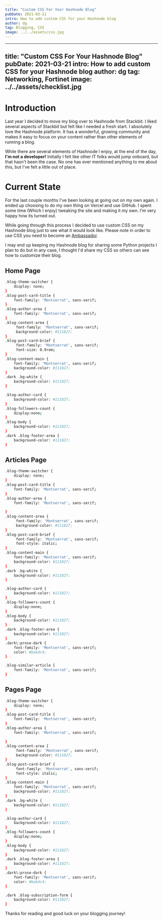 ```yaml
---
title: "Custom CSS For Your Hashnode Blog"
pubDate: 2021-03-21
intro: How to add custom CSS for your Hashnode blog
author: dg
tag: Blogging, CSS
image: ../../assets/css.jpg
---
```


---
title: "Custom CSS For Your Hashnode Blog"
pubDate: 2021-03-21
intro: How to add custom CSS for your Hashnode blog
author: dg
tag: Networking, Fortinet
image: ../../assets/checklist.jpg
---

# Introduction

Last year I decided to move my blog over to Hashnode from Stackbit. I liked several aspects of Stackbit but felt like I needed a fresh start. I absolutely love the Hashnode platform. It has a wonderful, growing community and makes it easy to focus on your content rather than other elements of running a blog.

While there are several elements of Hashnode I enjoy, at the end of the day, **I'm not a developer!** Initially I felt like other IT folks would jump onboard, but that hasn't been the case. No one has ever mentioned anything to me about this, but I've felt a little out of place.

# Current State

For the last couple months I've been looking at going out on my own again. I ended up choosing to do my own thing on Vercel and use GitHub. I spent some time (Which I enjoy) tweaking the site and making it my own. I'm very happy how its turned out.

While going through this process I decided to use custom CSS on my Hashnode blog just to see what it would look like. Please note in order to use CSS you need to become an [Ambassador](https://hashnode.com/ambassador).

I may end up keeping my Hashnode blog for sharing some Python projects I plan to do but in any case, I thought I'd share my CSS so others can see how to customize their blog.

## Home Page

```bash
.blog-theme-switcher {
    display: none;
}
.blog-post-card-title {
    font-family: 'Montserrat', sans-serif;
}
.blog-author-area {
    font-family: 'Montserrat', sans-serif;
}
.blog-content-area {
     font-family: 'Montserrat', sans-serif;
     background-color: #111827;
}
.blog-post-card-brief {
     font-family: 'Montserrat', sans-serif;
     font-size: 0.9rem;
}
.blog-content-main {
    font-family: 'Montserrat', sans-serif;
    background-color: #111827;
}
.dark .bg-white {
    background-color: #111827;
}

.blog-author-card {
    background-color: #111827;
}
.blog-followers-count {
    display:none;
}
.blog-body {
    background-color: #111827;
}
.dark .blog-footer-area {
    background-color: #111827;
}
```

## Articles Page

```bash
.blog-theme-switcher {
    display: none;
}
.blog-post-card-title {
    font-family: 'Montserrat', sans-serif;
}
.blog-author-area {
    font-family: 'Montserrat', sans-serif;
    
}
.blog-content-area {
     font-family: 'Montserrat', sans-serif;
     background-color: #111827;
}
.blog-post-card-brief {
     font-family: 'Montserrat', sans-serif;
     font-style: italic;
}
.blog-content-main {
    font-family: 'Montserrat', sans-serif;
    background-color: #111827;
}
.dark .bg-white {
    background-color: #111827;
}

.blog-author-card {
    background-color: #111827;
}
.blog-followers-count {
    display:none;
}
.blog-body {
    background-color: #111827;
}
.dark .blog-footer-area {
    background-color: #111827;
}
.dark\:prose-dark {
    font-family: 'Montserrat', sans-serif;
    color: #babdc4;
}

.blog-similar-article {
    font-family: 'Montserrat', sans-serif;
}
```

## Pages Page

```bash
.blog-theme-switcher {
    display: none;
}
.blog-post-card-title {
    font-family: 'Montserrat', sans-serif;
}
.blog-author-area {
    font-family: 'Montserrat', sans-serif;
    
}
.blog-content-area {
     font-family: 'Montserrat', sans-serif;
     background-color: #111827;
}
.blog-post-card-brief {
     font-family: 'Montserrat', sans-serif;
     font-style: italic;
}
.blog-content-main {
    font-family: 'Montserrat', sans-serif;
    background-color: #111827;
}
.dark .bg-white {
    background-color: #111827;
}

.blog-author-card {
    background-color: #111827;
}
.blog-followers-count {
    display:none;
}
.blog-body {
    background-color: #111827;
}
.dark .blog-footer-area {
    background-color: #111827;
}
.dark\:prose-dark {
    font-family: 'Montserrat', sans-serif;
    color: #babdc4;
}

.dark .blog-subscription-form {
    background-color: #111827;
}
```

Thanks for reading and good luck on your blogging journey!